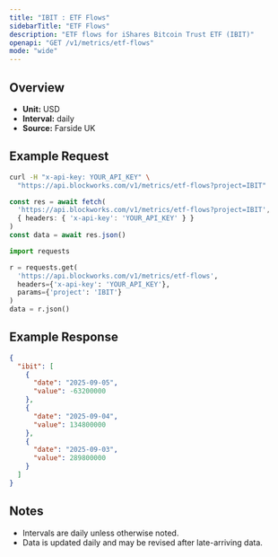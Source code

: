 ```yaml
---
title: "IBIT : ETF Flows"
sidebarTitle: "ETF Flows"
description: "ETF flows for iShares Bitcoin Trust ETF (IBIT)"
openapi: "GET /v1/metrics/etf-flows"
mode: "wide"
---
```


## Overview

- **Unit:** USD
- **Interval:** daily
- **Source:** Farside UK

## Example Request

<CodeGroup>

```bash cURL
curl -H "x-api-key: YOUR_API_KEY" \
  "https://api.blockworks.com/v1/metrics/etf-flows?project=IBIT"
```

```typescript TypeScript
const res = await fetch(
  'https://api.blockworks.com/v1/metrics/etf-flows?project=IBIT',
  { headers: { 'x-api-key': 'YOUR_API_KEY' } }
)
const data = await res.json()
```

```python Python
import requests

r = requests.get(
  'https://api.blockworks.com/v1/metrics/etf-flows',
  headers={'x-api-key': 'YOUR_API_KEY'},
  params={'project': 'IBIT'}
)
data = r.json()
```

</CodeGroup>

## Example Response

```json
{
  "ibit": [
    {
      "date": "2025-09-05",
      "value": -63200000
    },
    {
      "date": "2025-09-04",
      "value": 134800000
    },
    {
      "date": "2025-09-03",
      "value": 289800000
    }
  ]
}
```

## Notes
- Intervals are daily unless otherwise noted.
- Data is updated daily and may be revised after late-arriving data.
